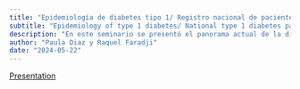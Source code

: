 ```yaml
---
title: "Epidemiología de diabetes tipo 1/ Registro nacional de pacientes con diabetes tipo 1- RENACED-DT1" 
subtitle: "Epidemiology of type 1 diabetes/ National type 1 diabetes patients register- RENACED-DT1"
description: "En este seminario se presentó el panorama actual de la diabetes tipo 1, y se presentó el registro nacional de pacientes con diabetes tipo 1 de México"
author: "Paula Diaz y Raquel Faradji"
date: "2024-05-22"
---
```


[Presentation](https://aarhusuniversity.zoom.us/meeting/register/u5cqfuGuqz4uHtEnOIoRx9QbSwu5rzgXUFX-)
